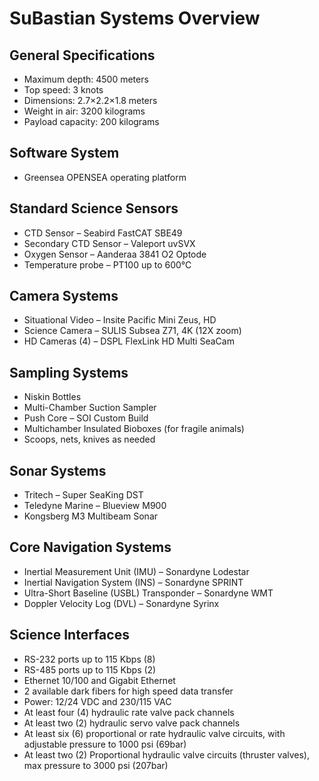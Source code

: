 # SuBastian Systems Overview {.unnumbered}

## General Specifications
* Maximum depth: 4500 meters
* Top speed: 3 knots
* Dimensions: 2.7×2.2×1.8 meters
* Weight in air: 3200 kilograms
* Payload capacity: 200 kilograms

## Software System
* Greensea OPENSEA operating platform

## Standard Science Sensors
* CTD Sensor – Seabird FastCAT SBE49
* Secondary CTD Sensor – Valeport uvSVX
* Oxygen Sensor – Aanderaa 3841 O2 Optode
* Temperature probe – PT100 up to 600℃

## Camera Systems
* Situational Video – Insite Pacific Mini Zeus, HD
* Science Camera – SULIS Subsea Z71, 4K (12X zoom)
* HD Cameras (4) – DSPL FlexLink HD Multi SeaCam

## Sampling Systems
* Niskin Bottles
* Multi-Chamber Suction Sampler
* Push Core – SOI Custom Build
* Multichamber Insulated Bioboxes (for fragile animals)
* Scoops, nets, knives as needed

## Sonar Systems
* Tritech – Super SeaKing DST
* Teledyne Marine – Blueview M900
* Kongsberg M3 Multibeam Sonar

## Core Navigation Systems
* Inertial Measurement Unit (IMU) – Sonardyne Lodestar
* Inertial Navigation System (INS) – Sonardyne SPRINT
* Ultra-Short Baseline (USBL) Transponder – Sonardyne WMT
* Doppler Velocity Log (DVL) – Sonardyne Syrinx

## Science Interfaces
* RS-232 ports up to 115 Kbps (8)
* RS-485 ports up to 115 Kbps (2)
* Ethernet 10/100 and Gigabit Ethernet
* 2 available dark fibers for high speed data transfer
* Power: 12/24 VDC and 230/115 VAC
* At least four (4) hydraulic rate valve pack channels
* At least two (2) hydraulic servo valve pack channels
* At least six (6) proportional or rate hydraulic valve circuits, with adjustable pressure to 1000 psi (69bar)
* At least two (2) Proportional hydraulic valve circuits (thruster valves), max pressure to 3000 psi (207bar)